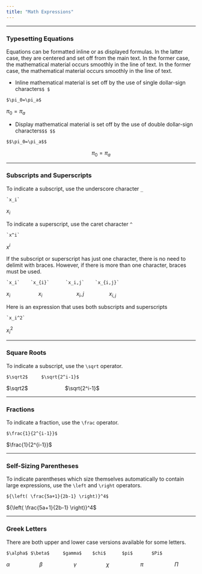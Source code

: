 ```yaml
---
title: "Math Expressions"
---
```


***
### Typesetting Equations
Equations can be formatted inline or as displayed formulas. In the latter case, they are centered and set off from the main text. In the former case, the mathematical material occurs smoothly in the line of text. In the former case, the mathematical material occurs smoothly in the line of text.

- Inline mathematical material is set off by the use of single dollar-sign characters`$ $`

```
$\pi_0=\pi_a$
```  
$\pi_0=\pi_a$

- Display mathematical material is set off by the use of double dollar-sign characters`$$ $$`

```
$$\pi_0=\pi_a$$  
```  
$$\pi_0=\pi_a$$   

***

### Subscripts and Superscripts

To indicate a subscript, use the underscore character `_`
```
`x_i`  
```
$x_i$

To indicate a superscript, use the caret character `^`
```
`x^i`  
```
$x^i$

If the subscript or superscript has just one character, there is no need to delimit with braces. However, if there is more than one character, braces must be used.

```
`x_i`    `x_{i}`      `x_i,j`    `x_{i,j}`
```
$x_i$  &nbsp; &nbsp; &nbsp; &nbsp; &nbsp; &nbsp; &nbsp; &nbsp; &nbsp; $x_{i}$   &nbsp; &nbsp; &nbsp; &nbsp; &nbsp; &nbsp; &nbsp; &nbsp; &nbsp; &nbsp; &nbsp;  $x_i,j$  &nbsp; &nbsp; &nbsp; &nbsp; &nbsp; &nbsp; &nbsp; &nbsp;   $x_{i,j}$

Here is an expression that uses both subscripts and superscripts
```
`x_i^2`  
```
$x_i^2$

***
### Square Roots

To indicate a subscript, use the `\sqrt` operator.
```
$\sqrt2$     $\sqrt{2^i-1}$
```
$\sqrt2$  &nbsp; &nbsp; &nbsp; &nbsp; &nbsp; &nbsp;  &nbsp; &nbsp; &nbsp;  &nbsp; &nbsp; &nbsp;   $\sqrt{2^i-1}$

***

### Fractions

To indicate a fraction, use the `\frac` operator.
```
$\frac{1}{2^{i-1}}$
```
$\frac{1}{2^{i-1}}$

***

### Self-Sizing Parentheses

To indicate parentheses which size themselves automatically to contain large expressions, use the `\left` and `\right` operators.
```
${\left( \frac{5a+1}{2b-1} \right)}^4$
```
${\left( \frac{5a+1}{2b-1} \right)}^4$

***
### Greek Letters

There are both upper and lower case versions available for some letters.
```
$\alpha$ $\beta$     $gamma$    $chi$      $pi$       $Pi$
```
$\alpha$ &nbsp; &nbsp; &nbsp; &nbsp; &nbsp; &nbsp; &nbsp; &nbsp; &nbsp; &nbsp;$\beta$ &nbsp; &nbsp; &nbsp; &nbsp; &nbsp; &nbsp; &nbsp; &nbsp; &nbsp; &nbsp; $\gamma$  &nbsp; &nbsp; &nbsp; &nbsp; &nbsp; &nbsp; &nbsp; &nbsp; &nbsp; &nbsp;$\chi$ &nbsp; &nbsp; &nbsp; &nbsp; &nbsp; &nbsp; &nbsp; &nbsp; &nbsp; &nbsp; $\pi$ &nbsp; &nbsp; &nbsp; &nbsp; &nbsp; &nbsp; &nbsp; &nbsp; &nbsp; &nbsp; $\Pi$